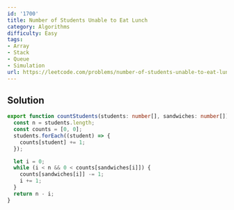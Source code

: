 ```yaml
---
id: '1700'
title: Number of Students Unable to Eat Lunch
category: Algorithms
difficulty: Easy
tags:
- Array
- Stack
- Queue
- Simulation
url: https://leetcode.com/problems/number-of-students-unable-to-eat-lunch
---
```


## Solution

```typescript filename="solution.ts" copy
export function countStudents(students: number[], sandwiches: number[]): number {
  const n = students.length;
  const counts = [0, 0];
  students.forEach((student) => {
    counts[student] += 1;
  });

  let i = 0;
  while (i < n && 0 < counts[sandwiches[i]]) {
    counts[sandwiches[i]] -= 1;
    i += 1;
  }
  return n - i;
}
```


